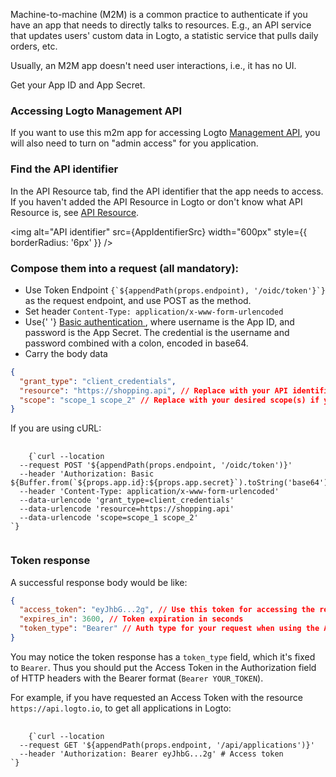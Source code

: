 
<Steps>
<Step title="Intro">

Machine-to-machine (M2M) is a common practice to authenticate if you have an app that needs to directly talks to resources. E.g., an API service that updates users' custom data in Logto, a statistic service that pulls daily orders, etc.

Usually, an M2M app doesn't need user interactions, i.e., it has no UI.

</Step>
<Step title="Locate the app ID and app secret">

Get your App ID and App Secret.

<ApplicationCredentials />

</Step>
<Step title="Enable admin access" subtitle="(optional)">

### Accessing Logto Management API

If you want to use this m2m app for accessing Logto [Management API](https://docs.logto.io/docs/references/core/#management-api), you will also need to turn on "admin access" for you application.

<EnableAdminAccess />

</Step>
<Step title="Locate the API Resource">

### Find the API identifier

In the API Resource tab, find the API identifier that the app needs to access. If you haven't added the API Resource in Logto or don't know what API Resource is, see [API Resource](https://docs.logto.io/docs/references/resources).

<img alt="API identifier" src={AppIdentifierSrc} width="600px" style={{ borderRadius: '6px' }} />

</Step>
<Step title="Compose and send request">

### Compose them into a request (all mandatory):

<ul>
  <li>
    Use Token Endpoint <code>{`${appendPath(props.endpoint), '/oidc/token'}`}</code> as the request endpoint, and
    use POST as the method.
  </li>
  <li>
    Set header <code>Content-Type: application/x-www-form-urlencoded</code>
  </li>
  <li>
    Use{' '}
    <a href="https://developer.mozilla.org/en-US/docs/Web/HTTP/Headers/Authorization#basic_authentication">
      Basic authentication
    </a>
    , where username is the App ID, and password is the App Secret. The credential is the username and password combined with a colon, encoded in base64.
  </li>
  <li>Carry the body data</li>
</ul>

```json
{
  "grant_type": "client_credentials",
  "resource": "https://shopping.api", // Replace with your API identifier
  "scope": "scope_1 scope_2" // Replace with your desired scope(s) if you're using RBAC
}
```

If you are using cURL:

<pre>
  <code className="language-bash">
    {`curl --location
  --request POST '${appendPath(props.endpoint, '/oidc/token')}'
  --header 'Authorization: Basic ${Buffer.from(`${props.app.id}:${props.app.secret}`).toString('base64')}'
  --header 'Content-Type: application/x-www-form-urlencoded'
  --data-urlencode 'grant_type=client_credentials'
  --data-urlencode 'resource=https://shopping.api'
  --data-urlencode 'scope=scope_1 scope_2'
`}
  </code>
</pre>

### Token response

A successful response body would be like:

```json
{
  "access_token": "eyJhbG...2g", // Use this token for accessing the resource
  "expires_in": 3600, // Token expiration in seconds
  "token_type": "Bearer" // Auth type for your request when using the Access Token
}
```

</Step>
<Step title="Access resource using access token">

You may notice the token response has a `token_type` field, which it's fixed to `Bearer`. Thus you should put the Access Token in the Authorization field of HTTP headers with the Bearer format (`Bearer YOUR_TOKEN`).

For example, if you have requested an Access Token with the resource `https://api.logto.io`, to get all applications in Logto:

<pre>
  <code className="language-bash">
    {`curl --location
  --request GET '${appendPath(props.endpoint, '/api/applications')}'
  --header 'Authorization: Bearer eyJhbG...2g' # Access token
`}
  </code>
</pre>

</Step>
</Steps>
